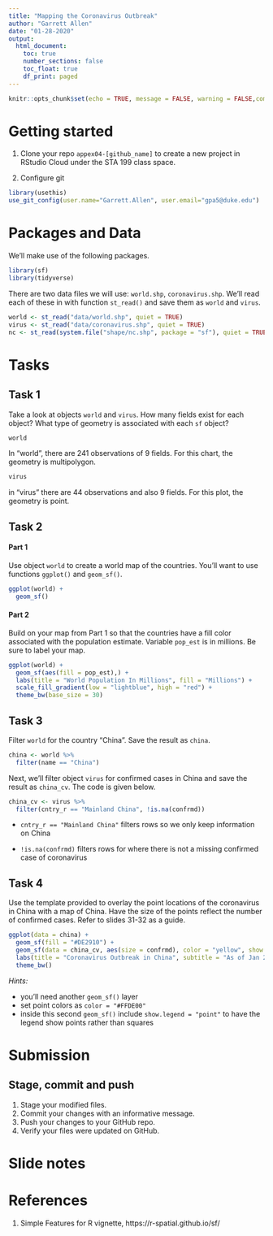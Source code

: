 ```yaml
---
title: "Mapping the Coronavirus Outbreak"
author: "Garrett Allen"
date: "01-28-2020"
output: 
  html_document:
    toc: true
    number_sections: false
    toc_float: true
    df_print: paged
---
```


```r
knitr::opts_chunk$set(echo = TRUE, message = FALSE, warning = FALSE,comment = "#>", highlight = TRUE,fig.align = "center")
```

# Getting started

1. Clone your repo `appex04-[github_name]` to create a new project
   in RStudio Cloud under the STA 199 class space.

2. Configure git
```r
library(usethis)
use_git_config(user.name="Garrett.Allen", user.email="gpa5@duke.edu")
```

# Packages and Data

We'll make use of the following packages.

```r
library(sf)
library(tidyverse)
```

There are two data files we will use: `world.shp`, `coronavirus.shp`. We'll
read each of these in with function `st_read()` and save them as `world` and
`virus`.

```r
world <- st_read("data/world.shp", quiet = TRUE)
virus <- st_read("data/coronavirus.shp", quiet = TRUE)
nc <- st_read(system.file("shape/nc.shp", package = "sf"), quiet = TRUE)
```

# Tasks

## Task 1

Take a look at objects `world` and `virus`. How many fields exist for each
object? What type of geometry is associated with each `sf` object?

```r
world
```

In "world", there are 241 observations of 9 fields. For this chart, the geometry is multipolygon.
```r
virus
```

in "virus" there are 44 observations and also 9 fields. For this plot, the geometry is point. 

## Task 2

#### Part 1

Use object `world` to create a world map of the countries. You'll want to use
functions `ggplot()` and `geom_sf()`.

```r
ggplot(world) + 
  geom_sf()
```

#### Part 2

Build on your map from Part 1 so that the countries have a fill color 
associated with the population estimate. Variable `pop_est` is in millions.
Be sure to label your map.

```r
ggplot(world) + 
  geom_sf(aes(fill = pop_est),) + 
  labs(title = "World Population In Millions", fill = "Millions") + 
  scale_fill_gradient(low = "lightblue", high = "red") + 
  theme_bw(base_size = 30)
```

## Task 3

Filter `world` for the country "China". Save the result as `china`.

```r
china <- world %>% 
  filter(name == "China")
```

Next, we'll filter object `virus` for confirmed cases in China and save the
result as `china_cv`. The code is given below.

```r
china_cv <- virus %>% 
  filter(cntry_r == "Mainland China", !is.na(confrmd))
```

- `cntry_r == "Mainland China"` filters rows so we only keep information on
  China
  
- `!is.na(confrmd)` filters rows for where there is not a missing confirmed
  case of coronavirus

## Task 4

Use the template provided to overlay the point locations of the coronavirus
in China with a map of China. Have the size of the points reflect the
number of confirmed cases. Refer to slides 31-32 as a guide.

```r
ggplot(data = china) +
  geom_sf(fill = "#DE2910") + 
  geom_sf(data = china_cv, aes(size = confrmd), color = "yellow", show.legend = "point") + 
  labs(title = "Coronavirus Outbreak in China", subtitle = "As of Jan 25, 2020", size = "Confirmed Cases") + 
  theme_bw()
```

*Hints:*

- you'll need another `geom_sf()` layer
- set point colors as `color = "#FFDE00"`
- inside this second `geom_sf()` include `show.legend = "point"` to have the 
  legend show points rather than squares

# Submission

## Stage, commit and push

1. Stage your modified files.
2. Commit your changes with an informative message.
3. Push your changes to your GitHub repo.
4. Verify your files were updated on GitHub.

# Slide notes

# References

1. Simple Features for R vignette, https://r-spatial.github.io/sf/
